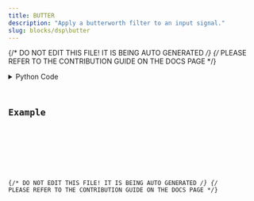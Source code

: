 ```yaml
---
title: BUTTER
description: "Apply a butterworth filter to an input signal."
slug: blocks/dsp\butter
---
```


{/* DO NOT EDIT THIS FILE! IT IS BEING AUTO GENERATED */}
{/* PLEASE REFER TO THE CONTRIBUTION GUIDE ON THE DOCS PAGE */}


<PythonDocsDisplay docstring={docstring} />
<details>
<summary>Python Code</summary>



<Code code={pythonCode} lang="py" wrap theme="dracula" />

[Find this Flojoy Block on GitHub](https://github.com/flojoy-ai/blocks/blob/main/blocks/DSP\BUTTER/BUTTER.py)

</details>

## Example


<GetHelpWidget />


<AppDisplay app={app} blockName="BUTTER" client:visible />


<Example />

{/* DO NOT EDIT THIS FILE! IT IS BEING AUTO GENERATED */}
{/* PLEASE REFER TO THE CONTRIBUTION GUIDE ON THE DOCS PAGE */}

